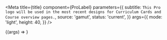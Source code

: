 
<Meta
  title={title}
  component={ProLabel}
  parameters={{
    subtitle: `This Pro logo will be used in the most recent designs for Curriculum Cards and Course overview pages.`,
    source: 'gamut',
    status: 'current',
  }}
  args={{
    mode: 'light',
    height: 40,
  }}
/>

<Canvas withSource="open">
  <Story name="ProLabel">{(args) => <ProLabel {...args} />}</Story>
</Canvas>

<PropsTable story="ProLabel" />
